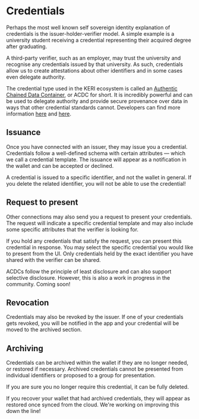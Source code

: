 
# Credentials

Perhaps the most well known self sovereign identity explanation of credentials is the issuer-holder-verifier model.
A simple example is a university student receiving a credential representing their acquired degree after graduating.

A third-party verifier, such as an employer, may trust the university and recognise any credentials issued by that university.
As such, credentials allow us to create attestations about other identifiers and in some cases even delegate authority.

The credential type used in the KERI ecosystem is called an [Authentic Chained Data Container](https://trustoverip.github.io/tswg-acdc-specification), or ACDC for short.
It is incredibly powerful and can be used to delegate authority and provide secure provenance over data in ways that other credential standards cannot.
Developers can find more information [here](../protocols#authentic-chained-data-containers) and [here](../protocols/acdcs).

## Issuance

Once you have connected with an issuer, they may issue you a credential.
Credentials follow a well-defined schema with certain attributes — which we call a credential template.
The issuance will appear as a notification in the wallet and can be accepted or declined.

A credential is issued to a specific identifier, and not the wallet in general.
If you delete the related identifier, you will not be able to use the credential!

## Request to present

Other connections may also send you a request to present your credentials.
The request will indicate a specific credential template and may also include some specific attributes that the verifier is looking for.

If you hold any credentials that satisfy the request, you can present this credential in response.
You may select the specific credential you would like to present from the UI.
Only credentials held by the exact identifier you have shared with the verifier can be shared.

<Callout type="info">
  ACDCs follow the principle of least disclosure and can also support selective
  disclosure. However, this is also a work in progress in the community. Coming
  soon!
</Callout>

## Revocation

Credentials may also be revoked by the issuer.
If one of your credentials gets revoked, you will be notified in the app and your credential will be moved to the archived section.

## Archiving

Credentials can be archived within the wallet if they are no longer needed, or restored if necessary.
Archived credentials cannot be presented from individual identifiers or proposed to a group for presentation.

If you are sure you no longer require this credential, it can be fully deleted.

<Callout type="warning">
  If you recover your wallet that had archived credentials, they will appear as restored once synced from the cloud.
  We're working on improving this down the line!
</Callout>
